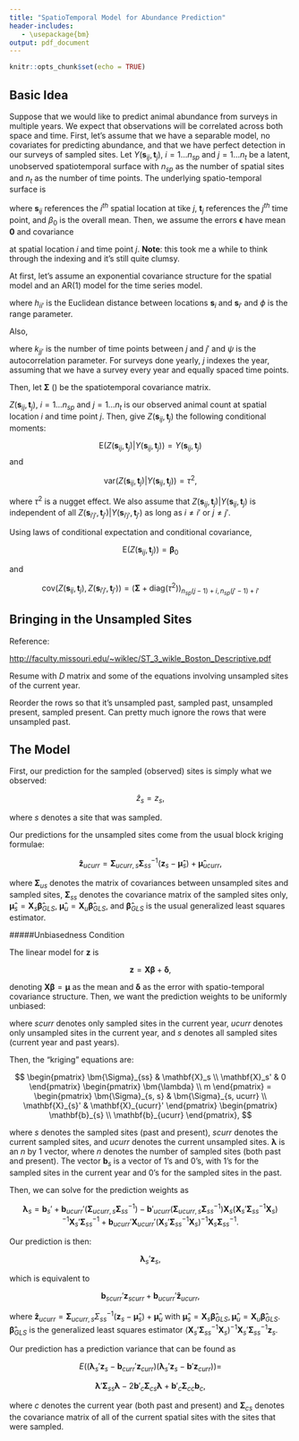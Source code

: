 ```yaml
---
title: "SpatioTemporal Model for Abundance Prediction"
header-includes:
   - \usepackage{bm} 
output: pdf_document
---
```


```r
knitr::opts_chunk$set(echo = TRUE)
```

## Basic Idea

Suppose that we would like to predict animal abundance from surveys in multiple years. We expect that observations will be correlated across both space and time. First, let's assume that we have a separable model, no covariates for predicting abundance, and that we have perfect detection in our surveys of sampled sites. Let $Y(\mathbf{s}_{ij}, \mathbf{t}_j)$, $i = 1 \ldots n_{sp}$ and $j = 1 \ldots n_{t}$ be a latent, unobserved spatiotemporal surface with $n_{sp}$ as the number of spatial sites and $n_t$ as the number of time points. The underlying spatio-temporal surface is

\begin{equation}
Y(\mathbf{s}_{ij}, \mathbf{t}_j) = \bm{\beta}_0 + \bm{\epsilon}(\mathbf{s}_{ij}, \mathbf{t}_j),
\end{equation}

where $\mathbf{s}_{ij}$ references the $i^{th}$ spatial location at tike $j$, $\mathbf{t}_j$ references the $j^{th}$ time point, and $\beta_0$ is the overall mean. Then, we assume the errors $\bm{\epsilon}$ have mean $\mathbf{0}$ and covariance

<!-- and spatiotemporal covariance matrix $\bm{\Sigma}$ with element $i, j$ of $\bm{\Sigma}$ as -->

\begin{equation}
\label{equation:covariancemat}
\bm{\Sigma}_{n_{sp}(j - 1) + i, n_{sp}(j' - 1) + i'} = \sigma^2 \rho_1 (\vert\vert \mathbf{s}_i - \mathbf{s}_{i'} \vert \vert) \rho_2 (\vert\vert \mathbf{t}_j - \mathbf{t}_{j'} \vert \vert). 
\end{equation}

at spatial location $i$ and time point $j$. __Note__: this took me a while to think through the indexing and it's still quite clumsy.

At first, let's assume an exponential covariance structure for the spatial model and an AR(1) model for the time series model.

\begin{equation}
\rho_1 (\vert\vert \mathbf{s}_i - \mathbf{s}_{i'} \vert \vert) = \text{exp}(-h_{ii'} / \phi),
\end{equation}

where $h_{ii'}$ is the Euclidean distance between locations $\mathbf{s}_i$ and $\mathbf{s}_{i'}$ and $\phi$ is the range parameter.

Also,

\begin{equation}
\rho_2 (\vert\vert \mathbf{t}_j - \mathbf{t}_{j'} \vert \vert) = \psi^{k_{jj'}},
\end{equation}

where $k_{jj'}$ is the number of time points between $j$ and $j'$ and $\psi$ is the autocorrelation parameter. For surveys done yearly, $j$ indexes the year, assuming that we have a survey every year and equally spaced time points.

Then, let $\bm{\Sigma}$ (\ref{equation:covariancemat}) be the spatiotemporal covariance matrix.

$Z(\mathbf{s}_{ij}, \mathbf{t}_j)$, $i = 1 \ldots n_{sp}$ and $j = 1 \ldots n_{t}$ is our observed animal count at spatial location $i$ and time point $j$. Then, give $Z(\mathbf{s}_{ij}, \mathbf{t}_j)$ the following conditional moments:

$$
\text{E}(Z(\mathbf{s}_{ij}, \mathbf{t}_j) \vert Y(\mathbf{s}_{ij}, \mathbf{t}_j)) = Y(\mathbf{s}_{ij}, \mathbf{t}_j)
$$
and

$$
\text{var}(Z(\mathbf{s}_{ij}, \mathbf{t}_j) \vert Y(\mathbf{s}_{ij}, \mathbf{t}_j)) = \tau^2,
$$

where $\tau^2$ is a nugget effect. We also assume that $Z(\mathbf{s}_{ij}, \mathbf{t}_j) \vert Y(\mathbf{s}_{ij}, \mathbf{t}_j)$ is independent of all  $Z(\mathbf{s}_{i'j'}, \mathbf{t}_{j'}) \vert Y(\mathbf{s}_{i'j'}, \mathbf{t}_{j'})$ as long as $i \neq i'$ or $j \neq j'$. 

Using laws of conditional expectation and conditional covariance,

$$
\text{E}(Z(\mathbf{s}_{ij}, \mathbf{t}_j)) = \mathbf{\beta}_0
$$

and 

$$
\text{cov}(Z(\mathbf{s}_{ij}, \mathbf{t}_j), Z(\mathbf{s}_{i'j'}, \mathbf{t}_{j'})) = (\bm{\Sigma} + \text{diag}(\tau^2))_{n_{sp}(j - 1) + i, n_{sp}(j' - 1) + i'}
$$

## Bringing in the Unsampled Sites

Reference:

<http://faculty.missouri.edu/~wiklec/ST_3_wikle_Boston_Descriptive.pdf>

Resume with $D$ matrix and some of the equations involving unsampled sites of the current year.

Reorder the rows so that it's unsampled past, sampled past, unsampled present, sampled present. Can pretty much ignore the rows that were unsampled past.

## The Model


First, our prediction for the sampled (observed) sites is simply what we observed:

$$
\hat{z}_s = z_s,
$$

where $s$ denotes a site that was sampled.

Our predictions for the unsampled sites come from the usual block kriging formulae:

$$
\mathbf{\hat{z}}_{ucurr} = \bm{\Sigma}_{ucurr,s} \bm{\Sigma}_{ss}^{-1}(\mathbf{z}_s - \bm{\hat{\mu}}_s) + \bm{\hat{\mu}}_{ucurr},
$$


where $\bm{\Sigma}_{us}$ denotes the matrix of covariances between unsampled sites and sampled sites, $\bm{\Sigma}_{ss}$ denotes the covariance matrix of the sampled sites only, $\bm{\hat{\mu}}_s = \mathbf{X}_s \bm{\hat{\beta}}_{GLS}$, $\bm{\hat{\mu}}_u = \mathbf{X}_u \bm{\hat{\beta}}_{GLS}$, and $\bm{\hat{\beta}}_{GLS}$ is the usual generalized least squares estimator. 


#####Unbiasedness Condition

The linear model for $\mathbf{z}$ is 

$$
\mathbf{z} = \mathbf{X} \bm{\beta} + \bm{\delta},
$$

denoting $\mathbf{X} \bm{\beta} = \bm{\mu}$ as the mean and $\bm{\delta}$ as the error with spatio-temporal covariance structure. Then, we want the prediction weights to be uniformly unbiased:

\begin{align*}
E(\mathbf{a}'\mathbf{z}_s) &= E(\mathbf{b}'\mathbf{z}_{curr}) \forall \bm{\beta} \\
\leftrightarrow \mathbf{a}'\mathbf{X}_s &= \mathbf{b}_{curr}'\mathbf{X}_{curr}\\ \leftrightarrow \mathbf{a}'\mathbf{X}_s &= \mathbf{b}_{scurr}'\mathbf{X}_{scurr} + \mathbf{b}_{ucurr}'\mathbf{X}_{ucurr},
\end{align*}

where $scurr$ denotes only sampled sites in the current year, $ucurr$ denotes only unsampled sites in the current year, and $s$ denotes all sampled sites (current year and past years).

Then, the "kriging" equations are:

$$
\begin{pmatrix}
\bm{\Sigma}_{ss} & \mathbf{X}_s \\
\mathbf{X}_s' & 0
\end{pmatrix} 
\begin{pmatrix}
\bm{\lambda} \\
m
\end{pmatrix} = 
\begin{pmatrix}
\bm{\Sigma}_{s, s} & \bm{\Sigma}_{s, ucurr} \\
\mathbf{X}_{s}' & \mathbf{X}_{ucurr}'
\end{pmatrix} 
\begin{pmatrix}
\mathbf{b}_{s} \\
\mathbf{b}_{ucurr}
\end{pmatrix},
$$

where $s$ denotes the sampled sites (past and present), $scurr$ denotes the current sampled sites, and $ucurr$ denotes the current unsampled sites. $\bm{\lambda}$ is an $n$ by 1 vector, where $n$ denotes the number of sampled sites (both past and present). The vector $\mathbf{b}_{s}$ is a vector of 1's and 0's, with 1's for the sampled sites in the current year and 0's for the sampled sites in the past.

Then, we can solve for the prediction weights as

$$
\bm{\lambda}_s = \mathbf{b}_{s}' + \mathbf{b}_{ucurr}' (\bm{\Sigma}_{ucurr, s}\bm{\Sigma}_{ss}^{-1}) - \mathbf{b}'_{ucurr}(\bm{\Sigma}_{ucurr, s} \bm{\Sigma}_{ss}^{-1})\mathbf{X}_s(\mathbf{X}_s'\bm{\Sigma}_{ss}^{-1}\mathbf{X}_s)^{-1}\mathbf{X}_s'\bm{\Sigma}_{ss}^{-1} + \mathbf{b}_{ucurr}' \mathbf{X}_{ucurr}'(\mathbf{X}_s'\bm{\Sigma}_{ss}^{-1}\mathbf{X}_s)^{-1}\mathbf{X}_s \bm{\Sigma}_{ss}^{-1}.
$$

Our prediction is then:

$$
\bm{\lambda}_s' \mathbf{z}_s,
$$

which is equivalent to 

$$
\mathbf{b}_{scurr}'\mathbf{z}_{scurr} + \mathbf{b}_{ucurr}' \mathbf{\hat{z}}_{ucurr},
$$

where $\mathbf{\hat{z}}_{ucurr} = \bm{\Sigma}_{ucurr, s} \Sigma_{ss}^{-1} (\mathbf{z}_s - \bm{\hat{\mu}}_s) + \bm{\hat{\mu}}_u$ with $\bm{\hat{\mu}}_s = \mathbf{X}_s \bm{\hat{\beta}}_{GLS}, \bm{\hat{\mu}}_u = \mathbf{X}_u \bm{\hat{\beta}}_{GLS}$. $\bm{\hat{\beta}}_{GLS}$ is the generalized least squares estimator $(\mathbf{X}_s' \bm{\Sigma}_{ss}^{-1} \mathbf{X}_s)^{-1} \mathbf{X}_s' \bm{\Sigma}_{ss}^{-1} \mathbf{z}_s$.

Our prediction has a prediction variance that can be found as

$$
E((\bm{\lambda}_s'\mathbf{z}_s - \mathbf{b}_{curr}'\mathbf{z}_{curr})(\bm{\lambda}_s'\mathbf{z}_s - \mathbf{b}'\mathbf{z}_{curr})) =
$$

$$
\bm{\lambda}'\bm{\Sigma}_{ss}\bm{\lambda} - 2 \mathbf{b}'_{c} \bm{\Sigma}_{cs} \bm{\lambda} + \mathbf{b}'_{c} \bm{\Sigma}_{cc}\mathbf{b}_c,
$$

where $c$ denotes the current year (both past and present) and $\bm{\Sigma}_{cs}$ denotes the covariance matrix of all of the current spatial sites with the sites that were sampled.















